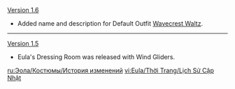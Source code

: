 {{Change History/Header}}
[[Version 1.6]]
* Added name and description for Default Outfit [[Wavecrest Waltz]].
----
[[Version 1.5]]
* Eula's Dressing Room was released with Wind Gliders.
<noinclude>

[[ru:Эола/Костюмы/История изменений]]
[[vi:Eula/Thời Trang/Lịch Sử Cập Nhật]]
</noinclude>